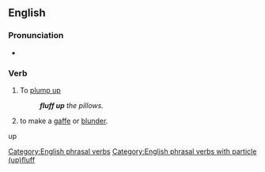 ==English==

===Pronunciation===
* {{audio|en-au-fluff up.ogg|Audio (AU)|lang=en}}

===Verb===
{{en-verb|fluffs up|fluffing up|fluffed up}}

# To [[plump up]]
#: '''''fluff up''' the pillows.''
# {{lb|en|idiomatic}} to make a [[gaffe]] or [[blunder]].

[[Category:English phrasal verbs]]
[[Category:English phrasal verbs with particle (up)]]fluff up